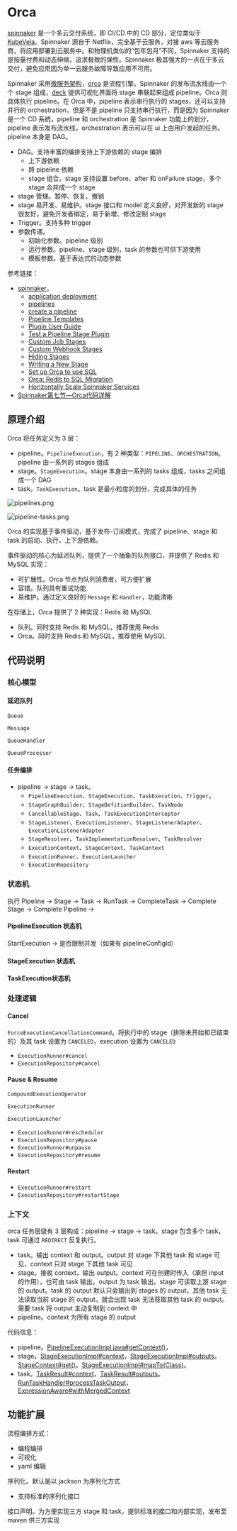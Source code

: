 # Orca

[spinnaker](https://spinnaker.io/) 是一个多云交付系统，即 CI/CD 中的 CD 部分，定位类似于 [KubeVela](https://kubevela.io/zh/)。Spinnaker 源自于 Netflix，完全基于云服务，对接 aws 等云服务商，将应用部署到云服务中。和物理机类似的“包年包月”不同，Spinnaker 支持的是按量付费和动态伸缩，追求极致的弹性。Spinnaker 极其强大的一点在于多云交付，避免应用因为单一云服务故障导致应用不可用。

Spinnaker 采用[微服务架构](https://spinnaker.io/docs/reference/architecture/microservices-overview/)，[orca](https://github.com/spinnaker/orca) 是流程引擎。Spinnaker 的发布流水线由一个个 stage 组成，[deck](https://github.com/spinnaker/deck) 提供可视化界面将 stage 串联起来组成 pipeline。Orca 则具体执行 pipeline。在 Orca 中，pipeline 表示串行执行的 stages，还可以支持并行的 orchestration，但是不是 pipeline 只支持串行执行，而是因为 Spinnaker 是一个 CD 系统，pipeline 和 orchestration 是 Spinnaker 功能上的划分，pipeline 表示发布流水线，orchestration 表示可以在 ui 上由用户发起的任务。pipeline 本身是 DAG。

* DAG。支持丰富的编排支持上下游依赖的 stage 编排
  * 上下游依赖
  * 跨 pipeline 依赖
  * stage 组合。stage 支持设置 before、after 和 onFailure stage，多个 stage 合并成一个 stage
* stage 管理。暂停、恢复、撤销
* stage 易开发、易维护。stage 接口和 model 定义良好，对开发新的 stage 很友好，避免开发者绑定，易于新增、修改定制 stage
* Trigger。支持多种 trigger
* 参数传递。
  * 初始化参数。pipeline 级别
  * 运行参数。pipeline、stage 级别，task 的参数也可供下游使用
  * 模板参数。基于表达式的动态参数

参考链接：

* [spinnaker](https://spinnaker.io/)。
  * [application deployment](https://spinnaker.io/docs/concepts/#application-deployment)
  * [pipelines](https://spinnaker.io/docs/concepts/pipelines/)
  * [create a pipeline](https://spinnaker.io/docs/guides/user/pipeline/managing-pipelines/#create-a-pipeline)
  * [Pipeline Templates](https://spinnaker.io/docs/reference/pipeline/templates/)
  * [Plugin User Guide](https://spinnaker.io/docs/guides/user/plugins-users/)
  * [Test a Pipeline Stage Plugin](https://spinnaker.io/docs/guides/developer/plugin-creator/testing/plugin-deck-test/)
  * [Custom Job Stages](https://spinnaker.io/docs/guides/operator/custom-job-stages/)
  * [Custom Webhook Stages](https://spinnaker.io/docs/guides/operator/custom-webhook-stages/)
  * [Hiding Stages](https://spinnaker.io/docs/guides/operator/hiding-stages/)
  * [Writing a New Stage](https://spinnaker.io/docs/guides/developer/extending/new-stage/)
  * [Set up Orca to use SQL](https://spinnaker.io/docs/setup/productionize/persistence/orca-sql/)
  * [Orca: Redis to SQL Migration](https://spinnaker.io/docs/guides/operator/orca-redis-to-sql/)
  * [Horizontally Scale Spinnaker Services](https://spinnaker.io/docs/setup/productionize/scaling/horizontal-scaling/)
* [Spinnaker第七节—Orca代码详解](https://blog.csdn.net/yejingtao703/article/details/104246126)

## 原理介绍

Orca 将任务定义为 3 层：

* pipeline。`PipelineExecution`，有 2 种类型：`PIPELINE`、`ORCHESTRATION`。pipeline 由一系列的 stages 组成
* stage。`StageExecution`。stage 本身由一系列的 tasks 组成，tasks 之间组成一个 DAG
* task。`TaskExecution`。task 是最小粒度的划分，完成具体的任务

![pipelines.png](./images/orca/pipelines.png)

![pipeline-tasks.png](./images/orca/pipeline-tasks.png)

Orca 的实现基于事件驱动，基于发布-订阅模式，完成了 pipeline、stage 和 task 的启动、执行，上下游依赖。

事件驱动的核心为延迟队列，提供了一个抽象的队列接口，并提供了 Redis 和 MySQL 实现：

* 可扩展性。Orca 节点为队列消费者，可方便扩展
* 容错。队列具有重试功能
* 易维护。通过定义良好的 `Message` 和 `Handler`，功能清晰

在存储上，Orca 提供了 2 种实现：Redis 和 MySQL

* 队列。同时支持 Redis 和 MySQL，推荐使用 Redis
* Orca。同时支持 Redis 和 MySQL，推荐使用 MySQL

## 代码说明

### 核心模型

#### 延迟队列

`Queue`

`Message`

`QueueHandler`

`QueueProcessor`

#### 任务编排

* pipeline -> stage -> task。
  * `PipelineExecution`、`StageExecution`、`TaskExecution`、`Trigger`，
  * `StageGraphBuilder`、`StageDefitionBuilder`、`TaskNode`
  * `CancellableStage`、`Task`、`TaskExecutionInterceptor`
  * `StageListener`、`ExecutionListener`、`StageListenerAdapter`、`ExecutionListenerAdapter`
  * `StageResolver`、`TaskImplementationResolver`、`TaskResolver`
  * `ExecutionContext`、`StageContext`、`TaskContext`
  * `ExecutionRunner`、`ExecutionLauncher`
  * `ExecutionRepository`

### 状态机

执行 Pipeline -> Stage -> Task -> RunTask -> CompleteTask -> Complete Stage -> Complete Pipeline -> 

#### PipelineExecution 状态机

StartExecution -> 是否限制并发（如果有 pipelineConfigId）

#### StageExecution 状态机



#### TaskExecution状态机



### 处理逻辑



#### Cancel

`ForceExecutionCancellationCommand`。将执行中的 stage（排除未开始和已结束的）及其 task 设置为 `CANCELED`，execution 设置为 `CANCELED`

* `ExecutionRunner#cancel`
* `ExecutionRepository#cancel`

#### Pause & Resume

`CompoundExecutionOperator`

`ExecutionRunner`

`ExecutionLauncher`

* `ExecutionRunner#rescheduler`
* `ExecutionRepository#pause`
* `ExecutionRunner#unpause`
* `ExecutionRepository#resume`

#### Restart

* `ExecutionRunner#restart`
* `ExecutionRepository#restartStage`

### 上下文

orca 任务层级有 3 层构成：pipeline -> stage -> task。stage 包含多个 task，task 可通过 `REDIRECT` 反复执行。

* task。输出 context 和 output。output 对 stage 下其他 task 和 stage 可见，context 只对 stage 下其他 task 可见
* stage。接收 context，输出 output。context 可在创建时传入（承担 input 的作用），也可由 task 输出。output 为 task 输出。stage 可读取上游 stage 的 output。task 的 output 默认只会输出到 stages 的 output，其他 task 无法读取当前 stage 的 output，就会出现 task 无法获取其他 task 的 output。需要 task 将 output 主动复制到 context 中
* pipeline。context 为所有 stage 的 output

代码信息：

* pipeline。[PipelineExecutionImpl.java#getContext()](https://github.com/spinnaker/orca/blob/master/orca-core/src/main/java/com/netflix/spinnaker/orca/pipeline/model/PipelineExecutionImpl.java#L179)，
* stage。[StageExecutionImpl#context](https://github.com/spinnaker/orca/blob/master/orca-core/src/main/java/com/netflix/spinnaker/orca/pipeline/model/StageExecutionImpl.java#L226)，[StageExecutionImpl#outputs](https://github.com/spinnaker/orca/blob/master/orca-core/src/main/java/com/netflix/spinnaker/orca/pipeline/model/StageExecutionImpl.java#L241)，[StageContext#get()](https://github.com/spinnaker/orca/blob/master/orca-core/src/main/java/com/netflix/spinnaker/orca/pipeline/model/StageContext.java#L57)。[StageExecutionImpl#mapTo(Class)](https://github.com/spinnaker/orca/blob/master/orca-core/src/main/java/com/netflix/spinnaker/orca/pipeline/model/StageExecutionImpl.java#L607)。
* task。[TaskResult#context](https://github.com/spinnaker/orca/blob/master/orca-api/src/main/java/com/netflix/spinnaker/orca/api/pipeline/TaskResult.java#L55)，[TaskResult#outputs](https://github.com/spinnaker/orca/blob/master/orca-api/src/main/java/com/netflix/spinnaker/orca/api/pipeline/TaskResult.java#L65)。[RunTaskHandler#processTaskOutput](https://github.com/spinnaker/orca/blob/master/orca-queue/src/main/kotlin/com/netflix/spinnaker/orca/q/handler/RunTaskHandler.kt#L462)，[ExpressionAware#withMergedContext](https://github.com/spinnaker/orca/blob/master/orca-queue/src/main/kotlin/com/netflix/spinnaker/orca/q/handler/ExpressionAware.kt#L50)

## 功能扩展

流程编排方式：

* 编程编排
* 可视化
* yaml 编辑

序列化。默认是以 jackson 为序列化方式

* 支持标准的序列化接口

接口声明。为方便实现三方 stage 和 task，提供标准的接口和内部实现，发布至 maven 供三方实现



